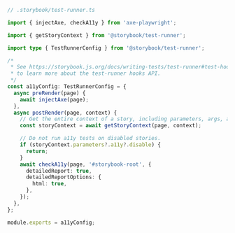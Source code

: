 ```ts
// .storybook/test-runner.ts

import { injectAxe, checkA11y } from 'axe-playwright';

import { getStoryContext } from '@storybook/test-runner';

import type { TestRunnerConfig } from '@storybook/test-runner';

/*
 * See https://storybook.js.org/docs/writing-tests/test-runner#test-hook-api-experimental
 * to learn more about the test-runner hooks API.
 */
const a11yConfig: TestRunnerConfig = {
  async preRender(page) {
    await injectAxe(page);
  },
  async postRender(page, context) {
    // Get the entire context of a story, including parameters, args, argTypes, etc.
    const storyContext = await getStoryContext(page, context);

    // Do not run a11y tests on disabled stories.
    if (storyContext.parameters?.a11y?.disable) {
      return;
    }
    await checkA11y(page, '#storybook-root', {
      detailedReport: true,
      detailedReportOptions: {
        html: true,
      },
    });
  },
};

module.exports = a11yConfig;
```
